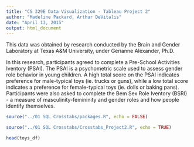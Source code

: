 ```yaml
---
title: "CS 329E Data Visualization - Tableau Project 2"
author: "Madeline Packard, Arthur DeVitalis"
date: "April 13, 2015"
output: html_document
---
```


This data was obtained by research conducted by the Brain and Gender Laboratory at Texas A&M University, under Gerianne Alexander, Ph.D.

In this research, participants agreed to complete a Pre-School Activities Iventory (PSAI). The PSAI is a psychometric scale used to assess gender role behavior in young children. A high total score on the PSAI indicates preference for male-typical toys (ie. trucks or guns), while a low total score indicates a preference for female-typical toys (ie. dolls or baking pans). Participants were also asked to complete the Bem Sex Role Iventory (BSRI) - a measure of masculinity-femininity and gender roles and how people identify themselves.


```r
source("../01 SQL Crosstabs/packages.R", echo = FALSE)
```
```r
source("../01 SQL Crosstabs/Crosstabs_Project2.R", echo = TRUE)
```

```r
head(toys_df)
```